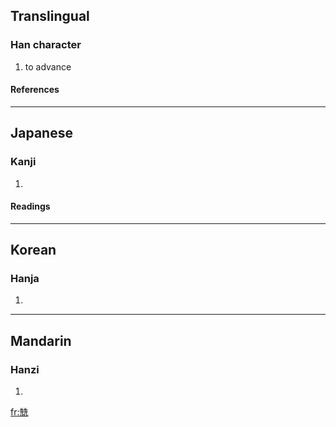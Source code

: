 ==Translingual==
===Han character===
{{Han char|rad=儿|as=10|sn=12|four=2421<sub>1</sub>|canj=竹山竹土山 (HUHGU), X竹山竹土 (XHUHG)}}
# to advance
====References====
{{Han ref|kx=0125.210|dkj=01391|dj=0266.030|hdz=10274.020|uh=515F|ud=20831|bh=D860|bd=55392}}
----
==Japanese==
===Kanji===
{{ja-kanji|grade=|rs=儿10}}
# {{defn|Japanese}}
====Readings====
{{ja-readings|on=[[しん]] (shin)|kun=[[すすむ]] (susumu)}}
----
==Korean==
===Hanja===
{{ko-hanja|hangeul=신|rv=sin|mr=sin}}
# {{defn|Korean}}
----
==Mandarin==
===Hanzi===
{{cmn-hanzi|pin=[[shēn]] (shen1)|wg=shen<sup>1</sup>}}
# {{defn|Mandarin}}

[[fr:兟]]